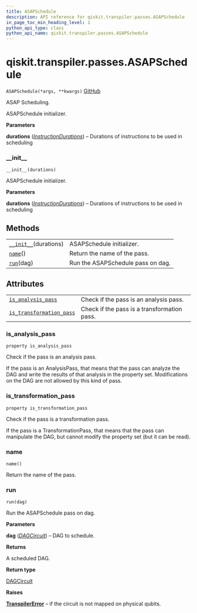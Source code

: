 ```yaml
---
title: ASAPSchedule
description: API reference for qiskit.transpiler.passes.ASAPSchedule
in_page_toc_min_heading_level: 1
python_api_type: class
python_api_name: qiskit.transpiler.passes.ASAPSchedule
---
```


# qiskit.transpiler.passes.ASAPSchedule

<span id="qiskit.transpiler.passes.ASAPSchedule" />

`ASAPSchedule(*args, **kwargs)` [GitHub](https://github.com/qiskit/qiskit/tree/stable/0.18/qiskit/transpiler/passes/scheduling/asap.py "view source code")

ASAP Scheduling.

ASAPSchedule initializer.

**Parameters**

**durations** ([*InstructionDurations*](qiskit.transpiler.InstructionDurations "qiskit.transpiler.InstructionDurations")) – Durations of instructions to be used in scheduling

### \_\_init\_\_

<span id="qiskit.transpiler.passes.ASAPSchedule.__init__" />

`__init__(durations)`

ASAPSchedule initializer.

**Parameters**

**durations** ([*InstructionDurations*](qiskit.transpiler.InstructionDurations "qiskit.transpiler.InstructionDurations")) – Durations of instructions to be used in scheduling

## Methods

|                                                                                                                           |                                   |
| ------------------------------------------------------------------------------------------------------------------------- | --------------------------------- |
| [`__init__`](#qiskit.transpiler.passes.ASAPSchedule.__init__ "qiskit.transpiler.passes.ASAPSchedule.__init__")(durations) | ASAPSchedule initializer.         |
| [`name`](#qiskit.transpiler.passes.ASAPSchedule.name "qiskit.transpiler.passes.ASAPSchedule.name")()                      | Return the name of the pass.      |
| [`run`](#qiskit.transpiler.passes.ASAPSchedule.run "qiskit.transpiler.passes.ASAPSchedule.run")(dag)                      | Run the ASAPSchedule pass on dag. |

## Attributes

|                                                                                                                                                          |                                             |
| -------------------------------------------------------------------------------------------------------------------------------------------------------- | ------------------------------------------- |
| [`is_analysis_pass`](#qiskit.transpiler.passes.ASAPSchedule.is_analysis_pass "qiskit.transpiler.passes.ASAPSchedule.is_analysis_pass")                   | Check if the pass is an analysis pass.      |
| [`is_transformation_pass`](#qiskit.transpiler.passes.ASAPSchedule.is_transformation_pass "qiskit.transpiler.passes.ASAPSchedule.is_transformation_pass") | Check if the pass is a transformation pass. |

### is\_analysis\_pass

<span id="qiskit.transpiler.passes.ASAPSchedule.is_analysis_pass" />

`property is_analysis_pass`

Check if the pass is an analysis pass.

If the pass is an AnalysisPass, that means that the pass can analyze the DAG and write the results of that analysis in the property set. Modifications on the DAG are not allowed by this kind of pass.

### is\_transformation\_pass

<span id="qiskit.transpiler.passes.ASAPSchedule.is_transformation_pass" />

`property is_transformation_pass`

Check if the pass is a transformation pass.

If the pass is a TransformationPass, that means that the pass can manipulate the DAG, but cannot modify the property set (but it can be read).

### name

<span id="qiskit.transpiler.passes.ASAPSchedule.name" />

`name()`

Return the name of the pass.

### run

<span id="qiskit.transpiler.passes.ASAPSchedule.run" />

`run(dag)`

Run the ASAPSchedule pass on dag.

**Parameters**

**dag** ([*DAGCircuit*](qiskit.dagcircuit.DAGCircuit "qiskit.dagcircuit.DAGCircuit")) – DAG to schedule.

**Returns**

A scheduled DAG.

**Return type**

[DAGCircuit](qiskit.dagcircuit.DAGCircuit "qiskit.dagcircuit.DAGCircuit")

**Raises**

[**TranspilerError**](qiskit.transpiler.TranspilerError "qiskit.transpiler.TranspilerError") – if the circuit is not mapped on physical qubits.

